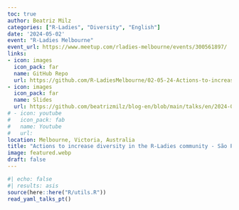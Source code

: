 ```yaml
---
toc: true
author: Beatriz Milz
categories: ["R-Ladies", "Diversity", "English"]
date: '2024-05-02'
event: "R-Ladies Melbourne"
event_url: https://www.meetup.com/rladies-melbourne/events/300561897/
links:
- icon: images
  icon_pack: far
  name: GitHub Repo
  url: https://github.com/R-LadiesMelbourne/02-05-24-Actions-to-increase-diversity-in-the-R-Ladies-community-Sao-Paulo
- icon: images
  icon_pack: far
  name: Slides
  url: https://github.com/beatrizmilz/blog-en/blob/main/talks/en/2024-05-rladies-melbourne/slides.pdf
# - icon: youtube
#   icon_pack: fab
#   name: Youtube
#   url: 
location: Melbourne, Victoria, Australia
title: "Actions to increase diversity in the R-Ladies community - São Paulo"
image: featured.webp
draft: false
---
```


```r
#| echo: false
#| results: asis
source(here::here("R/utils.R"))
read_yaml_talks_pt()
```

<br>
